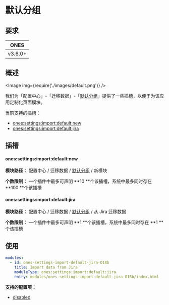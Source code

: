# 默认分组

## 要求

|  ONES   |
| :-----: |
| v3.6.0+ |

## 概述

<Image img={require('./images/default.png')} />

我们为「配置中心」-「迁移数据」-「[默认分组](../../index.mdx#slot-hierarchy)」提供了一些插槽，以便于为该应用定制化页面模块。

当前支持的插槽：

- [ones:settings:import:default:new](#onessettingsimportdefaultnew)
- [ones:settings:import:default:jira](#onessettingsimportdefaultjira)

## 插槽

#### ones:settings:import:default:new

**模块路径：** 配置中心 / 迁移数据 / [默认分组](../../index.mdx#slot-hierarchy) / 新模块

**个数限制：** 一个插件中最多可声明 **10 **个该插槽，系统中最多同时存在 **100 **个该插槽

#### ones:settings:import:default:jira

**模块路径：** 配置中心 / 迁移数据 / [默认分组](../../index.mdx#slot-hierarchy) / 从 Jira 迁移数据

**个数限制：** 一个插件中最多可声明 **1 **个该插槽，系统中最多同时存在 **1 **个该插槽

## 使用

```yaml
modules:
  - id: ones-settings-import-default-jira-O18b
    title: Import data from Jira
    moduleType: ones:settings:import:default:jira
    entry: modules/ones-settings-import-default-jira-O18b/index.html
```

**支持的配置项：**

- [disabled](../../../../../../reference/config/plugin.yaml#disabled)
